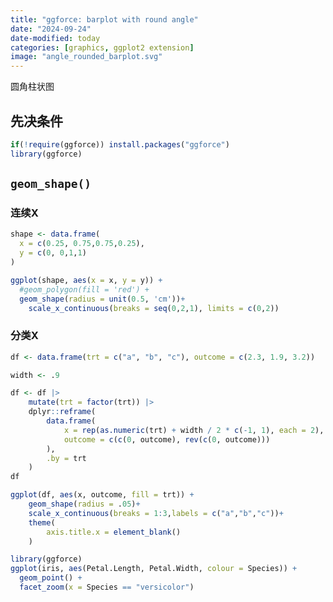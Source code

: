 ```yaml
---
title: "ggforce: barplot with round angle"
date: "2024-09-24"
date-modified: today
categories: [graphics, ggplot2 extension]
image: "angle_rounded_barplot.svg"
---
```


圆角柱状图

## 先决条件

```r
if(!require(ggforce)) install.packages("ggforce")
library(ggforce)
```

## `geom_shape()`

### 连续X

```r
shape <- data.frame(
  x = c(0.25, 0.75,0.75,0.25),
  y = c(0, 0,1,1)
)

ggplot(shape, aes(x = x, y = y)) +
  #geom_polygon(fill = 'red') +
  geom_shape(radius = unit(0.5, 'cm'))+
    scale_x_continuous(breaks = seq(0,2,1), limits = c(0,2))
```

### 分类X

```r
df <- data.frame(trt = c("a", "b", "c"), outcome = c(2.3, 1.9, 3.2))

width <- .9

df <- df |>
    mutate(trt = factor(trt)) |>
    dplyr::reframe(
        data.frame(
            x = rep(as.numeric(trt) + width / 2 * c(-1, 1), each = 2), # 指定条形图四个角的坐标
            outcome = c(c(0, outcome), rev(c(0, outcome)))
        ),
        .by = trt
    )
df

ggplot(df, aes(x, outcome, fill = trt)) +
    geom_shape(radius = .05)+
    scale_x_continuous(breaks = 1:3,labels = c("a","b","c"))+
    theme(
        axis.title.x = element_blank()
    )

```

```r
library(ggforce)
ggplot(iris, aes(Petal.Length, Petal.Width, colour = Species)) +
  geom_point() +
  facet_zoom(x = Species == "versicolor")
```
